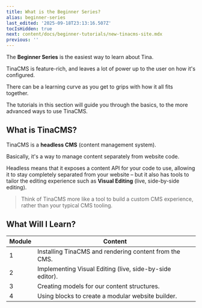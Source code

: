 ```yaml
---
title: What is the Beginner Series?
alias: beginner-series
last_edited: '2025-09-18T23:13:16.507Z'
tocIsHidden: true
next: content/docs/beginner-tutorials/new-tinacms-site.mdx
previous: ''
---
```


The **Beginner Series** is the easiest way to learn about Tina.

TinaCMS is feature-rich, and leaves a lot of power up to the user on how it's configured.

There can be a learning curve as you get to grips with how it all fits together.

The tutorials in this section will guide you through the basics, to the more advanced ways to use TinaCMS.

## What is TinaCMS?

TinaCMS is a **headless CMS** (content management system).

Basically, it's a way to manage content separately from website code.

Headless means that it exposes a content API for your code to use, allowing it to stay completely separated from your website – but it also has tools to tailor the editing experience such as **Visual Editing** (live, side-by-side editing).

> Think of TinaCMS more like a tool to build a custom CMS experience, rather than your typical CMS tooling.

## What Will I Learn?

| Module | Content                                                  |
| ------ | -------------------------------------------------------- |
| 1      | Installing TinaCMS and rendering content from the CMS.   |
| 2      | Implementing Visual Editing (live, side-by-side editor). |
| 3      | Creating models for our content structures.              |
| 4      | Using blocks to create a modular website builder.        |
